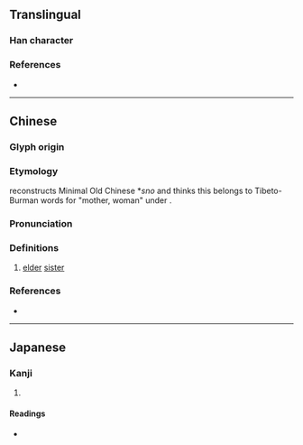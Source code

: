 {{also|媭}}
{{character info}}
==Translingual==

===Han character===
{{Han char|rn=38|rad=女|as=12|sn=15|four=21404|canj=HCV|ids=⿱須女}}

===References===
* {{Han ref|kx=0271.160|dkj=06723|dj=0538.090|hdz=21081.110|uh=5B03|ud=23299|bh=E559|bd=58713}}

----

==Chinese==
{{zh-forms|s=媭}}

===Glyph origin===
{{Han etym}}

===Etymology===
{{zh-ref|Schuessler (2007)}} reconstructs Minimal Old Chinese *''sno'' and thinks this belongs to Tibeto-Burman words for "mother, woman" under {{och-l|乳|tr=*noʔ}}.

===Pronunciation===
{{zh-pron
|m=xū
|c=seoi1
|mc=y
|oc=y
|cat=
}}

===Definitions===
{{zh-hanzi}}

# {{lb|zh|archaic|used in the {{w|state of Chu}}}} [[elder]] [[sister]]

===References===
* {{R:twedu|B00710}}

----

==Japanese==

===Kanji===
{{ja-kanji|grade=|rs=女12}}

# {{rfdef|ja|sort=女12}}

====Readings====
* {{ja-readings|on=[[しゅ]] (shu)|kun=[[あね]] (ane)}}